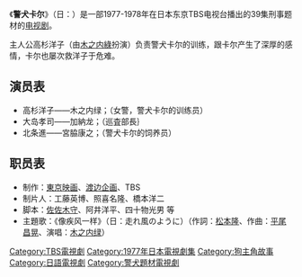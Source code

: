 《'''警犬卡尔'''》（日：{{lang|ja|刑事犬カール}}）是一部1977-1978年在日本东京TBS电视台播出的39集刑事题材的[[电视剧|电视剧]]。

主人公高杉洋子（由[[木之内綠|木之内綠]]扮演）负责警犬卡尔的训练，跟卡尔产生了深厚的感情，卡尔也屡次救洋子于危难。


==演员表== 

*高杉洋子——木之内绿；（女警，警犬卡尔的训练员）
*大岛孝司——加納龙；（巡査部長｝
*北条進——宮脇康之；（警犬卡尔的饲养员）

==职员表==
*制作：[[東京映画|東京映画]]、[[渡边企画|渡边企画]]、TBS
*制片人：工藤英博、照喜名隆、橋本洋二  
*脚本：[[佐佐木守|佐佐木守]]、阿井洋平、四十物光男 等
*主題歌：《像疾风一样》（日：走れ風のように）（作詞：[[松本隆|松本隆]]、作曲：[[平尾昌晃|平尾昌晃]]、演唱：[[木之内绿|木之内绿]]）
  
{{DEFAULTSORT:Keijiken Karu}}
[[Category:TBS電視劇|Category:TBS電視劇]]
[[Category:1977年日本電視劇集|Category:1977年日本電視劇集]]
[[Category:狗主角故事|Category:狗主角故事]]
[[Category:日語電視劇|Category:日語電視劇]]
[[Category:警犬題材電視劇|Category:警犬題材電視劇]]